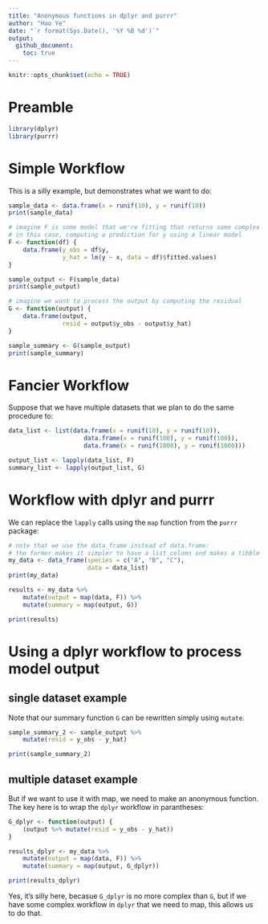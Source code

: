 ```yaml
---
title: "Anonymous functions in dplyr and purrr"
author: "Hao Ye"
date: "`r format(Sys.Date(), '%Y %B %d')`"
output: 
  github_document:
    toc: true
---
```


```r
knitr::opts_chunk$set(echo = TRUE)
```

# Preamble

```r
library(dplyr)
library(purrr)
```

# Simple Workflow

This is a silly example, but demonstrates what we want to do:

```r
sample_data <- data.frame(x = runif(10), y = runif(10))
print(sample_data)

# imagine F is some model that we're fitting that returns some complex object, 
# in this case, computing a prediction for y using a linear model
F <- function(df) {
    data.frame(y_obs = df$y, 
               y_hat = lm(y ~ x, data = df)$fitted.values)
}

sample_output <- F(sample_data)
print(sample_output)

# imagine we want to process the output by computing the residual
G <- function(output) {
    data.frame(output, 
               resid = output$y_obs - output$y_hat)
}

sample_summary <- G(sample_output)
print(sample_summary)
```

# Fancier Workflow

Suppose that we have multiple datasets that we plan to do the same procedure to:

```r
data_list <- list(data.frame(x = runif(10), y = runif(10)), 
                     data.frame(x = runif(100), y = runif(100)), 
                     data.frame(x = runif(1000), y = runif(1000)))

output_list <- lapply(data_list, F)
summary_list <- lapply(output_list, G)
```

# Workflow with dplyr and purrr

We can replace the `lapply` calls using the `map` function from the `purrr` package:

```r
# note that we use the data_frame instead of data.frame:
# the former makes it simpler to have a list column and makes a tibble object
my_data <- data_frame(species = c("A", "B", "C"), 
                      data = data_list)
print(my_data)

results <- my_data %>% 
    mutate(output = map(data, F)) %>% 
    mutate(summary = map(output, G))

print(results)
```

# Using a dplyr workflow to process model output

## single dataset example

Note that our summary function `G` can be rewritten simply using `mutate`.

```r
sample_summary_2 <- sample_output %>% 
    mutate(resid = y_obs - y_hat)

print(sample_summary_2)
```

## multiple dataset example

But if we want to use it with map, we need to make an anonymous function. The key here is to wrap the `dplyr` workflow in parantheses:

```r
G_dplyr <- function(output) {
    (output %>% mutate(resid = y_obs - y_hat))
}

results_dplyr <- my_data %>% 
    mutate(output = map(data, F)) %>%
    mutate(summary = map(output, G_dplyr))

print(results_dplyr)
```

Yes, it's silly here, becasue `G_dplyr` is no more complex than `G`, but if we have some complex workflow in `dplyr` that we need to map, this allows us to do that.

